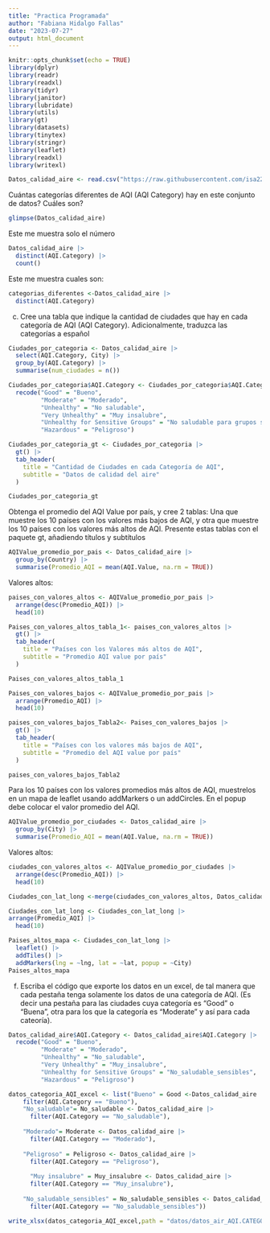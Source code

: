 ```yaml
---
title: "Practica Programada"
author: "Fabiana Hidalgo Fallas"
date: "2023-07-27"
output: html_document
---
```


```r
knitr::opts_chunk$set(echo = TRUE)
library(dplyr)
library(readr)
library(readxl)
library(tidyr)
library(janitor)
library(lubridate)
library(utils)
library(gt)
library(datasets)
library(tinytex)
library(stringr)
library(leaflet)
library(readxl)
library(writexl)

```


```r
Datos_calidad_aire <- read.csv("https://raw.githubusercontent.com/isa229/programacion_analisis_datos_ii/main/air_quality_index.csv")
```

Cuántas categorías diferentes de AQI (AQI Category) hay en este conjunto de datos? Cuáles son?

```r
glimpse(Datos_calidad_aire)
```


Este me muestra solo el número
```r
Datos_calidad_aire |> 
  distinct(AQI.Category) |> 
  count()
```

Este me muestra cuales son:
```r
categorias_diferentes <-Datos_calidad_aire |> 
  distinct(AQI.Category)
```

c. Cree una tabla que indique la cantidad de ciudades que hay en cada categoría de AQI (AQI Category).
Adicionalmente, traduzca las categorías a español


```r
Ciudades_por_categoria <- Datos_calidad_aire |> 
  select(AQI.Category, City) |> 
  group_by(AQI.Category) |> 
  summarise(num_ciudades = n())
```

```r
Ciudades_por_categoria$AQI.Category <- Ciudades_por_categoria$AQI.Category |> 
  recode("Good" = "Bueno",
         "Moderate" = "Moderado",
         "Unhealthy" = "No saludable",
         "Very Unhealthy" = "Muy insalubre",
         "Unhealthy for Sensitive Groups" = "No saludable para grupos sensibles",
         "Hazardous" = "Peligroso")

```

```r
Ciudades_por_categoria_gt <- Ciudades_por_categoria |> 
  gt() |> 
  tab_header(
    title = "Cantidad de Ciudades en cada Categoría de AQI",
    subtitle = "Datos de calidad del aire"
  )
```

```r
Ciudades_por_categoria_gt
```

Obtenga el promedio del AQI Value por país, y cree 2 tablas: Una que muestre los 10 países con los
valores más bajos de AQI, y otra que muestre los 10 países con los valores más altos de AQI. Presente
estas tablas con el paquete gt, añadiendo títulos y subtítulos

```r
AQIValue_promedio_por_pais <- Datos_calidad_aire |> 
  group_by(Country) |> 
  summarise(Promedio_AQI = mean(AQI.Value, na.rm = TRUE))

```

Valores altos:

```r
paises_con_valores_altos <- AQIValue_promedio_por_pais |> 
  arrange(desc(Promedio_AQI)) |> 
  head(10)
```

```r
Paises_con_valores_altos_tabla_1<- paises_con_valores_altos |> 
  gt() |> 
  tab_header(
    title = "Países con los Valores más altos de AQI",
    subtitle = "Promedio AQI value por país"
  )
```

```r
Paises_con_valores_altos_tabla_1
```


```r
Paises_con_valores_bajos <- AQIValue_promedio_por_pais |> 
  arrange(Promedio_AQI) |> 
  head(10)
```

```r
paises_con_valores_bajos_Tabla2<- Paises_con_valores_bajos |>
  gt() |> 
  tab_header(
    title = "Países con los valores más bajos de AQI",
    subtitle = "Promedio del AQI value por país"
  )
```

```r
paises_con_valores_bajos_Tabla2
```

Para los 10 países con los valores promedios más altos de AQI, muestrelos en un mapa de leaflet usando
addMarkers o un addCircles. En el popup debe colocar el valor promedio del AQI.

```r
AQIValue_promedio_por_ciudades <- Datos_calidad_aire |> 
  group_by(City) |> 
  summarise(Promedio_AQI = mean(AQI.Value, na.rm = TRUE))

```

Valores altos:

```r
ciudades_con_valores_altos <- AQIValue_promedio_por_ciudades |> 
  arrange(desc(Promedio_AQI)) |> 
  head(10)
```

```r
Ciudades_con_lat_long <-merge(ciudades_con_valores_altos, Datos_calidad_aire[c("City", "lat", "lng")], by = "City")
```



```r
Ciudades_con_lat_long <- Ciudades_con_lat_long |> 
arrange(Promedio_AQI) |> 
  head(10)
```


```r
Paises_altos_mapa <- Ciudades_con_lat_long |>
  leaflet() |>
  addTiles() |>
  addMarkers(lng = ~lng, lat = ~lat, popup = ~City)
Paises_altos_mapa
```

f. Escriba el código que exporte los datos en un excel, de tal manera que cada pestaña tenga solamente
los datos de una categoría de AQI. (Es decir una pestaña para las ciudades cuya categoría es “Good”
o “Buena”, otra para los que la categoría es “Moderate” y así para cada cateoría).

```r
Datos_calidad_aire$AQI.Category <- Datos_calidad_aire$AQI.Category |> 
  recode("Good" = "Bueno",
         "Moderate" = "Moderado",
         "Unhealthy" = "No_saludable",
         "Very Unhealthy" = "Muy_insalubre",
         "Unhealthy for Sensitive Groups" = "No_saludable_sensibles",
         "Hazardous" = "Peligroso")
```


```r
datos_categoria_AQI_excel <- list("Bueno" = Good <-Datos_calidad_aire |> 
    filter(AQI.Category == "Bueno"),
    "No_saludable"= No_saludable <- Datos_calidad_aire |> 
      filter(AQI.Category == "No_saludable"),
    
    "Moderado"= Moderate <- Datos_calidad_aire |> 
      filter(AQI.Category == "Moderado"),
    
    "Peligroso" = Peligroso <- Datos_calidad_aire |> 
      filter(AQI.Category == "Peligroso"),
    
      "Muy insalubre" = Muy_insalubre <- Datos_calidad_aire |> 
      filter(AQI.Category == "Muy_insalubre"),
    
    "No_saludable_sensibles" = No_saludable_sensibles <- Datos_calidad_aire |> 
      filter(AQI.Category == "No_saludable_sensibles"))

write_xlsx(datos_categoria_AQI_excel,path = "datos/datos_air_AQI.CATEGORY.xlsx")


```




